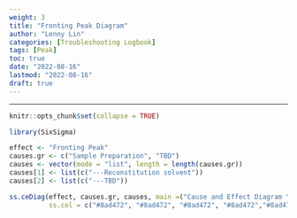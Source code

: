 ```yaml
---
weight: 3
title: "Fronting Peak Diagram"
author: "Lenny Lin"
categories: [Troubleshooting Logbook]
tags: [Peak]
toc: true
date: "2022-08-16"
lastmod: "2022-08-16"
draft: true
---
```



<!--more-->

---

```r
knitr::opts_chunk$set(collapse = TRUE)
```

```r
library(SixSigma)
```


```r
effect <- "Fronting Peak"
causes.gr <- c("Sample Preparation", "TBD")
causes <- vector(mode = "list", length = length(causes.gr))
causes[1] <- list(c("---Reconstitution solvent"))
causes[2] <- list(c("---TBD"))

ss.ceDiag(effect, causes.gr, causes, main =("Cause and Effect Diagram \n - Fronting Peak"), sub = "",
          ss.col = c("#8ad472", "#8ad472", "#8ad472", "#8ad472","#8ad472"))
```





